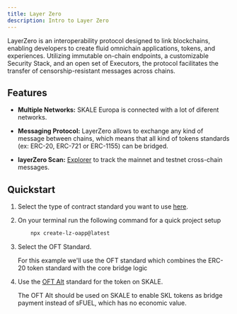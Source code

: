 ```yaml
---
title: Layer Zero
description: Intro to Layer Zero
---
```



LayerZero is an interoperability protocol designed to link blockchains, enabling developers to create fluid omnichain applications, tokens, and experiences. Utilizing immutable on-chain endpoints, a customizable Security Stack, and an open set of Executors, the protocol facilitates the transfer of censorship-resistant messages across chains.

<CardGrid>
  <LinkCard title="Website" href="https://layerzero.network/" />
  <LinkCard title="Documentation" href="https://docs.layerzero.network/v2/developers/evm/overview" />
  <LinkCard title="Recipe" description="Not ready yet but is coming very soon!"/>
</CardGrid>

## Features

- **Multiple Networks:** SKALE Europa is connected with a lot of diferent networks.

- **Messaging Protocol:** LayerZero allows to exchange any kind of message between chains, which means that all kind of tokens standards (ex: ERC-20, ERC-721 or ERC-1155) can be bridged.

- **layerZero Scan:** [Explorer](https://layerzeroscan.com/) to track the mainnet and testnet cross-chain messages.
## Quickstart

<Steps>

1. Select the type of contract standard you want to use [here](https://docs.layerzero.network/v2/developers/evm/overview).

2. On your terminal run the following command for a quick project setup

    ```sh
        npx create-lz-oapp@latest
    ```


3. Select the OFT Standard.

    <Aside> For this example we'll use the OFT standard which combines the ERC-20 token standard with the core bridge logic</Aside>

4. Use the [OFT Alt](https://docs.layerzero.network/v2/developers/evm/oft/oft-patterns-extensions#oft-alt) standard for the token on SKALE.

    <Aside> The OFT Alt should be used on SKALE to enable SKL tokens as bridge payment instead of sFUEL, which has no economic value.</Aside>


</Steps>





